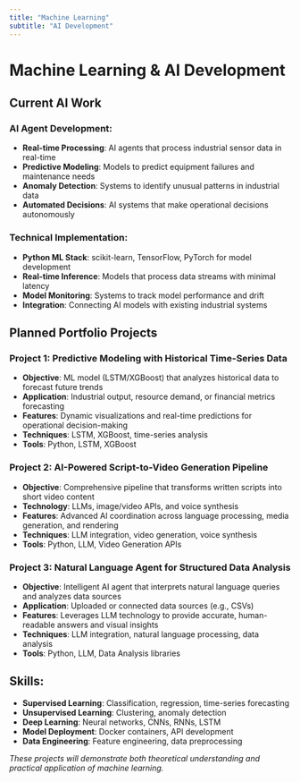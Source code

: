 ```yaml
---
title: "Machine Learning"
subtitle: "AI Development"
---
```


# Machine Learning & AI Development

## Current AI Work

### AI Agent Development:
- **Real-time Processing**: AI agents that process industrial sensor data in real-time
- **Predictive Modeling**: Models to predict equipment failures and maintenance needs
- **Anomaly Detection**: Systems to identify unusual patterns in industrial data
- **Automated Decisions**: AI systems that make operational decisions autonomously

### Technical Implementation:
- **Python ML Stack**: scikit-learn, TensorFlow, PyTorch for model development
- **Real-time Inference**: Models that process data streams with minimal latency
- **Model Monitoring**: Systems to track model performance and drift
- **Integration**: Connecting AI models with existing industrial systems

## Planned Portfolio Projects

### Project 1: Predictive Modeling with Historical Time-Series Data
- **Objective**: ML model (LSTM/XGBoost) that analyzes historical data to forecast future trends
- **Application**: Industrial output, resource demand, or financial metrics forecasting
- **Features**: Dynamic visualizations and real-time predictions for operational decision-making
- **Techniques**: LSTM, XGBoost, time-series analysis
- **Tools**: Python, LSTM, XGBoost

### Project 2: AI-Powered Script-to-Video Generation Pipeline
- **Objective**: Comprehensive pipeline that transforms written scripts into short video content
- **Technology**: LLMs, image/video APIs, and voice synthesis
- **Features**: Advanced AI coordination across language processing, media generation, and rendering
- **Techniques**: LLM integration, video generation, voice synthesis
- **Tools**: Python, LLM, Video Generation APIs

### Project 3: Natural Language Agent for Structured Data Analysis
- **Objective**: Intelligent AI agent that interprets natural language queries and analyzes data sources
- **Application**: Uploaded or connected data sources (e.g., CSVs)
- **Features**: Leverages LLM technology to provide accurate, human-readable answers and visual insights
- **Techniques**: LLM integration, natural language processing, data analysis
- **Tools**: Python, LLM, Data Analysis libraries

## Skills:
- **Supervised Learning**: Classification, regression, time-series forecasting
- **Unsupervised Learning**: Clustering, anomaly detection
- **Deep Learning**: Neural networks, CNNs, RNNs, LSTM
- **Model Deployment**: Docker containers, API development
- **Data Engineering**: Feature engineering, data preprocessing

*These projects will demonstrate both theoretical understanding and practical application of machine learning.*

